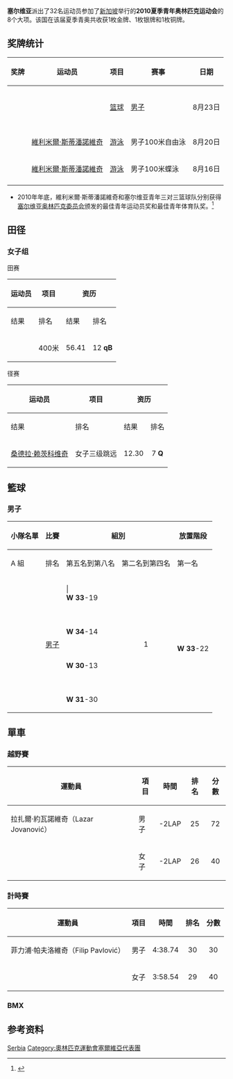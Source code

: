 {{NoteTA
|G1=Sports
|G2=地名
}}
{{Infobox Country Olympics
| NOC = SRB
| games = 2010年夏季青年
| flagcaption = 
| oldcode = 
| competitors = 32
| sports = 8
| flagbearer = [[維利米爾·斯蒂潘諾維奇|維利米爾·斯蒂潘諾維奇]]<ref>{{Cite web | title = List of NOC Flag Bearers for Opening Ceremony | publisher = [[Singapore_Youth_Olympic_Games_Organising_Committee|Singapore Youth Olympic Games Organising Committee]] | date = 14 August 2010 |url = http://www.singapore2010.sg/public/sg2010/en/en_news/en_media_releases/en_2010814_list_of_noc_flag_bearers_for_opening_ceremony/MainPar/0/text_files/file0/RP%20-%20NOC%20Flag%20Bearers.pdf | access-date = 2010-08-14 | dead-url=yes | archive-url = https://web.archive.org/web/20100821075645/http://www.singapore2010.sg/public/sg2010/en/en_news/en_media_releases/en_2010814_list_of_noc_flag_bearers_for_opening_ceremony/MainPar/0/text_files/file0/RP%20-%20NOC%20Flag%20Bearers.pdf | archive-date = 21 August 2010 }}</ref>
| rank = 42
| gold= 1
| silver= 1
| bronze= 1
| officials = 
}}
'''塞尔维亚'''派出了32名运动员参加了[[新加坡|新加坡]]举行的'''2010夏季青年奥林匹克运动会'''的8个大项。该国在该届夏季青奥共收获1枚金牌、1枚银牌和1枚铜牌。

==奖牌统计==
{| class="wikitable sortable" style="font-size:90%"
|-
! 奖牌
! 运动员
! 项目
! 赛事
! 日期
|-
| {{gold medal}} || {{link-en|薩薩·阿夫拉莫維奇|Saša Avramović}}<br />{{link-en|马尔科·拉多尼奇|Marko Radonjić}}<br />{{link-en|内曼加·贝兹布拉迪卡|Nemanja Bezbradica}}<br />{{link-en|斯特芬·波布维·图拉尼亚宁|Stefan Popovski-Turanjanin}} || [[2010年夏季青年奥林匹克运动会篮球比赛|篮球]] || [[2010年夏季青年奥林匹克运动会男子篮球比赛|男子]] || 8月23日
|-
| {{silver medal}} || [[維利米爾·斯蒂潘諾維奇|維利米爾·斯蒂潘諾維奇]]|| [[2010年夏季青年奥林匹克运动会游泳比赛|游泳]] || 男子100米自由泳 || 8月20日
|-
| {{bronze medal}} || [[維利米爾·斯蒂潘諾維奇|維利米爾·斯蒂潘諾維奇]]|| [[2010年夏季青年奥林匹克运动会游泳比赛|游泳]] || 男子100米蝶泳 || 8月16日
|-
|}

*2010年年底，維利米爾·斯蒂潘諾維奇和塞尔维亚青年三对三篮球队分别获得[[塞尔维亚奥林匹克委员会|塞尔维亚奥林匹克委员会]]颁发的最佳青年运动员奖和最佳青年体育队奖。<ref>{{cite web |url=http://www.oks.org.rs/2010/12/proglaseni-najuspesniji-u-2010-oj/ |title=Archived copy |access-date=2010-12-18|archive-url=https://archive.is/20120524182214/http://www.oks.org.rs/2010/12/proglaseni-najuspesniji-u-2010-oj/ |archive-date=24 May 2012  }}</ref>

==田径==
{{Main|2010年夏季青年奧林匹克運動會田徑比賽}}

===女子组===
;田赛
{|class="wikitable" border="1" style="font-size:90%"
|-
!rowspan=2|运动员
!rowspan=2|项目
!colspan=2|资历
!colspan=2|结果
|-
!结果
!排名
!结果
!排名
|-
|{{link-sr|卡塔琳娜·伊里奇|Катарина Илић}}
|400米
|align=center|56.41
|align=center|12 '''qB'''
|align=center|55.77
|align=center|10
|}

;径赛
{|class="wikitable" border="1" style="font-size:90%"
|-
!rowspan=2|运动员
!rowspan=2|项目
!colspan=2|资历
!colspan=2|结果
|-
!结果
!排名
!结果
!排名
|-
|[[桑德拉·赖茨科维奇|桑德拉·赖茨科维奇]]
|女子三级跳远
|align=center|12.30
|align=center|7 '''Q'''
|align=center colspan=2|NM
|}
==籃球==
{{Main|2010年夏季青年奧林匹克運動會籃球比賽}}

===男子===
{{Main|塞爾維亞男子18歲以下3x3隊}}
{|class="wikitable" border="1" style="font-size:90%"
|-
!rowspan="2"|小隊名單
!rowspan="2"|比賽
!colspan="2"|組別
!colspan="3"|放置階段
!rowspan="2"|排名
|-
!A 組
!排名
!第五名到第八名
!第二名到第四名
!第一名
|-
|rowspan="4"|{{link-en|薩薩·阿夫拉莫維奇|Saša Avramović}}<br />{{link-en|马尔科·拉多尼奇|Marko Radonjić}}<br />{{link-en|内曼加·贝兹布拉迪卡|Nemanja Bezbradica}}<br />{{link-en|斯特芬·波布维·图拉尼亚宁|Stefan Popovski-Turanjanin}}
|rowspan="4"|[[2010年夏季青年奧林匹克運動會男子籃球比賽|男子]]
| |{{bk|IND}}<br /> '''W''' '''33'''-19
|rowspan="4" align=center|1
|rowspan="4" |{{bk|LTU}} <br /> '''W''' '''33'''-22
|rowspan="4" |{{bk|USA}} <br /> '''W''' '''34'''-29
|rowspan="4" |{{bk|CRO}} <br /> '''W''' '''22'''-9
|rowspan="4" align="center"| [[Image:Gold_medal_icon.svg|Image:Gold medal icon.svg]]
|-
|{{bk|GRE}}<br /> '''W''' '''34'''-14
|-
|{{bk|NZL}}<br /> '''W''' '''30'''-13
|-
|{{bk|PUR}}<br /> '''W''' '''31'''-30
|}

==單車==
{{main|2010年夏季青年奧林匹克運動會單車比賽}}
===越野賽===
{|class="wikitable" border="1" style="font-size:90%"
|-
!運動員
!項目
!時間
!排名
!分數
|-
|拉扎爾·約瓦諾維奇（Lazar Jovanović）
|男子
|align=center|-2LAP
|align=center|25
|align=center|72
|-
|{{link-en|約瓦納·克諾戈拉克|Jovana Crnogorac}}
|女子
|align=center|-2LAP
|align=center|26
|align=center|40
|}
===計時賽===
{|class="wikitable" border="1" style="font-size:90%"
|-
!運動員
!項目
!時間
!排名
!分數
|-
|菲力浦·帕夫洛維奇（Filip Pavlović）
|男子
|align=center|4:38.74
|align=center|30
|align=center|30
|-
|{{link-en|約瓦納·克諾戈拉克|Jovana Crnogorac}}
|女子
|align=center|3:58.54
|align=center|29
|align=center|40
|}
===BMX===

==参考资料==
{{reflist}}
[[Category:2010年夏季青年奥林匹克运动会代表团|Serbia]]
[[Category:奧林匹克運動會塞爾維亞代表團|Category:奧林匹克運動會塞爾維亞代表團]]